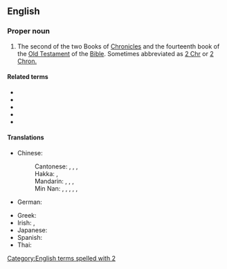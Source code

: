 {{book of the Bible|Books of Chronicles}}
==English==

===Proper noun===
{{en-proper noun}}

# {{lb|en|biblical}} The second of the two Books of [[Chronicles]] and the fourteenth book of the [[Old Testament]] of the [[Bible]]. Sometimes abbreviated as [[2 Chr]] or [[2 Chron.]]

====Related terms====
* {{l|en|Chr}}
* {{l|en|Chron.}}
* {{l|en|1 Chr}}
* {{l|en|1 Chron.}}
* {{l|en|1 Chronicles}}

====Translations====
{{trans-top|book of the Bible}}
* Chinese:
*: Cantonese: {{t|yue|歷代志下|sc=Hani}}, {{t|yue|历代志下|tr=lik6 doi6 zi3 haa6|sc=Hani}}, {{t|yue|編年紀下|sc=Hani}}, {{t|yue|编年纪下|tr=pi1 nin4 gei2 haa6|sc=Hani}} {{qualifier|Catholic}}
*: Hakka: {{t|hak|歷代志下|sc=Hani}}, {{t|hak|历代志下|tr=Li̍t-thoi-chṳ Ha|sc=Hani}}
*: Mandarin: {{t+|cmn|歷代志下|sc=Hani}}, {{t+|cmn|历代志下|tr=Lìdàizhì Xià|sc=Hani}}, {{t|cmn|編年紀下|sc=Hani}}, {{t|cmn|编年纪下|tr=Biānniánjì Xià|sc=Hani}} {{qualifier|Catholic}}
*: Min Nan: {{t|nan|歷代志下|sc=Hani}}, {{t|nan|历代志下|tr=Le̍k-tāi-chì Hā|sc=Hani}}, {{t|nan|歷代志錄下卷|sc=Hani}}, {{t|nan|历代志录下卷|tr=Le̍k-tāi Chì-lio̍k Hā-koán|sc=Hani}}, {{t|nan|編年紀下|sc=Hani}}, {{t|nan|编年纪下|tr=Phian-liân-kí Hā|sc=Hani}} {{qualifier|Catholic}}
* German: {{t|de|2 Chronik}}
{{trans-mid}}
* Greek: {{t|el|Β' Παραλειπομένων}}
* Irish: {{t|ga|Dara Leabhar na gCroinicí|m}}, {{t|ga|2 Croinicí}}
* Japanese: {{t|ja|歴代志下|tr=rekidaishi ge|sc=Jpan}}
* Spanish: {{t|es|2 Crónicas|f-p}}
* Thai: {{t|th|๒ พงศาวดาร}}
{{trans-bottom}}

[[Category:English terms spelled with 2]]